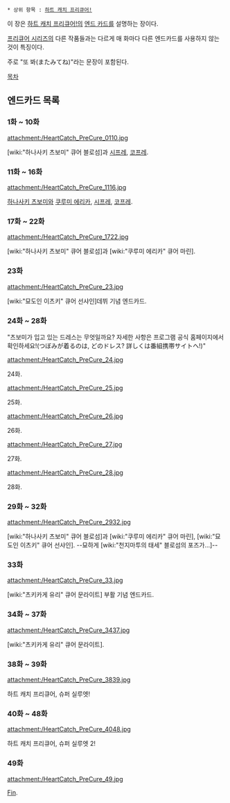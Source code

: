  * 상위 항목 : [[하트 캐치 프리큐어!]]

이 장은 [[하트 캐치 프리큐어!]]의 [[엔드 카드]]를 설명하는 장이다.

[[프리큐어 시리즈]]의 다른 작품들과는 다르게 매 화마다 다른 엔드카드를 사용하지 않는 것이 특징이다.

주로 "또 봐(またみてね)"라는 문장이 포함된다.

[[목차]]

== 엔드카드 목록 ==
=== 1화 ~ 10화 ===
attachment:/HeartCatch_PreCure_0110.jpg

[wiki:"하나사키 츠보미" 큐어 블로섬]과 [[시프레]], [[코프레]].

=== 11화 ~ 16화 ===
attachment:/HeartCatch_PreCure_1116.jpg

[[하나사키 츠보미]]와 [[쿠루미 에리카]], [[시프레]], [[코프레]].

=== 17화 ~ 22화 ===
attachment:/HeartCatch_PreCure_1722.jpg

[wiki:"하나사키 츠보미" 큐어 블로섬]과 [wiki:"쿠루미 에리카" 큐어 마린].

=== 23화 ===
attachment:/HeartCatch_PreCure_23.jpg

[wiki:"묘도인 이츠키" 큐어 선샤인]데뷔 기념 엔드카드.

=== 24화 ~ 28화 ===
"츠보미가 입고 있는 드레스는 무엇일까요? 자세한 사항은 프로그램 공식 홈페이지에서 확인하세요!(つぼみが着るのは, どのドレス? 詳しくは番組携帯サイトヘ!)"

attachment:/HeartCatch_PreCure_24.jpg

24화.

attachment:/HeartCatch_PreCure_25.jpg

25화.

attachment:/HeartCatch_PreCure_26.jpg

26화.

attachment:/HeartCatch_PreCure_27.jpg

27화.

attachment:/HeartCatch_PreCure_28.jpg

28화.

=== 29화 ~ 32화 ===
attachment:/HeartCatch_PreCure_2932.jpg

[wiki:"하나사키 츠보미" 큐어 블로섬]과 [wiki:"쿠루미 에리카" 큐어 마린], [wiki:"묘도인 이츠키" 큐어 선샤인]. --묘하게 [wiki:"천지마투의 태세" 블로섬의 포즈가...]--

=== 33화 ===
attachment:/HeartCatch_PreCure_33.jpg

[wiki:"츠키카게 유리" 큐어 문라이트] 부활 기념 엔드카드.

=== 34화 ~ 37화 ===
attachment:/HeartCatch_PreCure_3437.jpg

[wiki:"츠키카게 유리" 큐어 문라이트].

=== 38화 ~ 39화 ===
attachment:/HeartCatch_PreCure_3839.jpg

하트 캐치 프리큐어, 슈퍼 실루엣!

=== 40화 ~ 48화 ===
attachment:/HeartCatch_PreCure_4048.jpg

하트 캐치 프리큐어, 슈퍼 실루엣 2!

=== 49화 ===
attachment:/HeartCatch_PreCure_49.jpg

[[Fin]].
